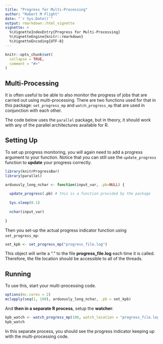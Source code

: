 ```yaml
---
title: "Progress for Multi-Processing"
author: "Robert M Flight"
date: "`r Sys.Date()`"
output: rmarkdown::html_vignette
vignette: >
  %\VignetteIndexEntry{Progress for Multi-Processing}
  %\VignetteEngine{knitr::rmarkdown}
  %\VignetteEncoding{UTF-8}
---
```


```r
knitr::opts_chunk$set(
  collapse = TRUE,
  comment = "#>"
)
```

## Multi-Processing

It is often useful to be able to also monitor the progress of jobs that
are carried out using multi-processing. There are two functions used
for that in this package: `set_progress_mp` and `watch_progress_mp` that are used in conjunction with each other.

The code below uses the `parallel` package, but in theory, it should work with any of the parallel architectures available for R.

## Setting Up

To set up progress monitoring, you will again need to add a progress
argument to your function. Notice that you can still use the `update_progress` function to **update** your progress correctly.

```r
library(knitrProgressBar)
library(parallel)

arduously_long_nchar <- function(input_var, .pb=NULL) {
  
  update_progress(.pb) # this is a function provided by the package
  
  Sys.sleep(0.1)
  
  nchar(input_var)
  
}
```

Then you set-up the actual progress indicator function using `set_progress_mp`:

```r
set_kpb <- set_progress_mp("progress_file.log")
```

This object will write a "." to the file **progress_file.log** each
time it is called. Therefore, the file location should be accessible
to all of the threads.

## Running

To use this, start your multi-processing code.

```r
options(mc.cores = 2)
mclapply(seq(1, 100), arduously_long_nchar, .pb = set_kpb)
```

And **then in a separate R process**, setup the **watcher**:

```r
kpb_watch <- watch_progress_mp(100, watch_location = "progress_file.log")
kpb_watch
```

In this separate process, you should see the progress indicator keeping
up with the multi-processing code.
